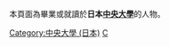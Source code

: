 本頁面為畢業或就讀於'''日本[[中央大學_(日本)|中央大學]]'''的人物。

[[Category:中央大學_(日本)|Category:中央大學 (日本)]]
[[Category:日本的大学校友|C]]